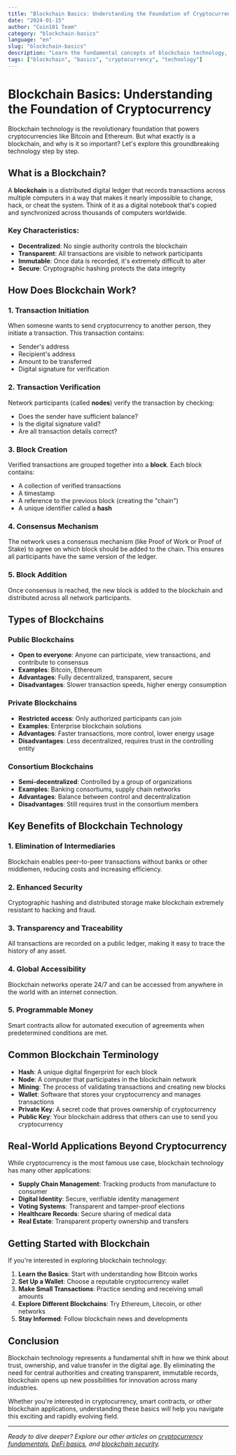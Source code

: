 ```yaml
---
title: "Blockchain Basics: Understanding the Foundation of Cryptocurrency"
date: "2024-01-15"
author: "Coin101 Team"
category: "blockchain-basics"
language: "en"
slug: "blockchain-basics"
description: "Learn the fundamental concepts of blockchain technology, how it works, and why it's revolutionary for digital transactions and decentralized systems."
tags: ["blockchain", "basics", "cryptocurrency", "technology"]
---
```




# Blockchain Basics: Understanding the Foundation of Cryptocurrency

Blockchain technology is the revolutionary foundation that powers cryptocurrencies like Bitcoin and Ethereum. But what exactly is a blockchain, and why is it so important? Let's explore this groundbreaking technology step by step.

## What is a Blockchain?

A **blockchain** is a distributed digital ledger that records transactions across multiple computers in a way that makes it nearly impossible to change, hack, or cheat the system. Think of it as a digital notebook that's copied and synchronized across thousands of computers worldwide.

### Key Characteristics:

- **Decentralized**: No single authority controls the blockchain
- **Transparent**: All transactions are visible to network participants
- **Immutable**: Once data is recorded, it's extremely difficult to alter
- **Secure**: Cryptographic hashing protects the data integrity

## How Does Blockchain Work?

### 1. Transaction Initiation
When someone wants to send cryptocurrency to another person, they initiate a transaction. This transaction contains:
- Sender's address
- Recipient's address
- Amount to be transferred
- Digital signature for verification

### 2. Transaction Verification
Network participants (called **nodes**) verify the transaction by checking:
- Does the sender have sufficient balance?
- Is the digital signature valid?
- Are all transaction details correct?

### 3. Block Creation
Verified transactions are grouped together into a **block**. Each block contains:
- A collection of verified transactions
- A timestamp
- A reference to the previous block (creating the "chain")
- A unique identifier called a **hash**

### 4. Consensus Mechanism
The network uses a consensus mechanism (like Proof of Work or Proof of Stake) to agree on which block should be added to the chain. This ensures all participants have the same version of the ledger.

### 5. Block Addition
Once consensus is reached, the new block is added to the blockchain and distributed across all network participants.

## Types of Blockchains

### Public Blockchains
- **Open to everyone**: Anyone can participate, view transactions, and contribute to consensus
- **Examples**: Bitcoin, Ethereum
- **Advantages**: Fully decentralized, transparent, secure
- **Disadvantages**: Slower transaction speeds, higher energy consumption

### Private Blockchains
- **Restricted access**: Only authorized participants can join
- **Examples**: Enterprise blockchain solutions
- **Advantages**: Faster transactions, more control, lower energy usage
- **Disadvantages**: Less decentralized, requires trust in the controlling entity

### Consortium Blockchains
- **Semi-decentralized**: Controlled by a group of organizations
- **Examples**: Banking consortiums, supply chain networks
- **Advantages**: Balance between control and decentralization
- **Disadvantages**: Still requires trust in the consortium members

## Key Benefits of Blockchain Technology

### 1. **Elimination of Intermediaries**
Blockchain enables peer-to-peer transactions without banks or other middlemen, reducing costs and increasing efficiency.

### 2. **Enhanced Security**
Cryptographic hashing and distributed storage make blockchain extremely resistant to hacking and fraud.

### 3. **Transparency and Traceability**
All transactions are recorded on a public ledger, making it easy to trace the history of any asset.

### 4. **Global Accessibility**
Blockchain networks operate 24/7 and can be accessed from anywhere in the world with an internet connection.

### 5. **Programmable Money**
Smart contracts allow for automated execution of agreements when predetermined conditions are met.

## Common Blockchain Terminology

- **Hash**: A unique digital fingerprint for each block
- **Node**: A computer that participates in the blockchain network
- **Mining**: The process of validating transactions and creating new blocks
- **Wallet**: Software that stores your cryptocurrency and manages transactions
- **Private Key**: A secret code that proves ownership of cryptocurrency
- **Public Key**: Your blockchain address that others can use to send you cryptocurrency

## Real-World Applications Beyond Cryptocurrency

While cryptocurrency is the most famous use case, blockchain technology has many other applications:

- **Supply Chain Management**: Tracking products from manufacture to consumer
- **Digital Identity**: Secure, verifiable identity management
- **Voting Systems**: Transparent and tamper-proof elections
- **Healthcare Records**: Secure sharing of medical data
- **Real Estate**: Transparent property ownership and transfers

## Getting Started with Blockchain

If you're interested in exploring blockchain technology:

1. **Learn the Basics**: Start with understanding how Bitcoin works
2. **Set Up a Wallet**: Choose a reputable cryptocurrency wallet
3. **Make Small Transactions**: Practice sending and receiving small amounts
4. **Explore Different Blockchains**: Try Ethereum, Litecoin, or other networks
5. **Stay Informed**: Follow blockchain news and developments

## Conclusion

Blockchain technology represents a fundamental shift in how we think about trust, ownership, and value transfer in the digital age. By eliminating the need for central authorities and creating transparent, immutable records, blockchain opens up new possibilities for innovation across many industries.

Whether you're interested in cryptocurrency, smart contracts, or other blockchain applications, understanding these basics will help you navigate this exciting and rapidly evolving field.

---

*Ready to dive deeper? Explore our other articles on [cryptocurrency fundamentals](/cryptocurrencies), [DeFi basics](/defi), and [blockchain security](/security).*